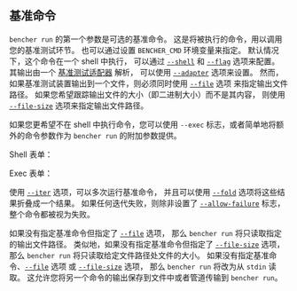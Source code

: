 
## 基准命令

`bencher run` 的第一个参数是可选的基准命令。
这是将被执行的命令，用以调用您的基准测试环节。
也可以通过设置 `BENCHER_CMD` 环境变量来指定。
默认情况下，这个命令在一个 shell 中执行，
可以通过 [`--shell`][shell option] 和 [`--flag`][flag option] 选项来配置。
其输出由一个 [基准测试适配器][benchmark harness adapters] 解析，
可以使用 [`--adapter`][adapter option] 选项来设置。
然而，如果基准测试装置输出到一个文件，则必须同时使用 [`--file`][file option] 选项
来指定输出文件路径。
如果您希望跟踪输出文件的大小（即二进制大小）而不是其内容，
则使用 [`--file-size`][file size option] 选项来指定输出文件路径。

如果您更希望不在 shell 中执行命令，您可以使用 `--exec` 标志，或者简单地将额外的命令参数作为 `bencher run` 的附加参数提供。

Shell 表单：
<ShellForm />

Exec 表单：
<ExecForm />

使用 [`--iter`][iter option] 选项，可以多次运行基准命令，
并且可以使用 [`--fold`][fold option] 选项将这些结果折叠成一个结果。
如果任何迭代失败，则除非设置了 [`--allow-failure`][allow failure flag] 标志，
整个命令都被视为失败。

如果没有指定基准命令但指定了 [`--file`][file option] 选项，
那么 `bencher run` 将只读取指定的输出文件路径。
类似地，如果没有指定基准命令但指定了 [`--file-size`][file size option] 选项，
那么 `bencher run` 将只读取给定文件路径处文件的大小。
如果没有指定基准命令、[`--file`][file option] 选项
或 [`--file-size`][file size option] 选项，
那么 `bencher run` 将改为从 `stdin` 读取。
这允许您将另一个命令的输出保存到文件中或者管道传输到 `bencher run`。

[benchmark harness adapters]: /zh/docs/explanation/adapters/

[shell option]: #--shell-shell
[flag option]: #--flag-flag
[adapter option]: #--adapter-adapter
[file option]: #--file-file
[file size option]: #--file-size-file
[iter option]: #--iter-iter
[fold option]: #--fold-fold
[allow failure flag]: #--allow-failure